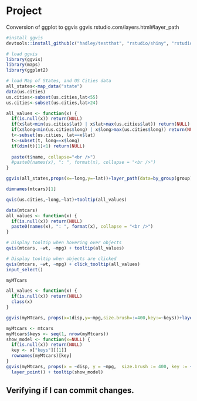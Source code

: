 Project
========================================================

Conversion of ggplot to ggvis
ggvis.rstudio.com/layers.html#layer_path

```r
#install ggvis
devtools::install_github(c("hadley/testthat", "rstudio/shiny", "rstudio/ggvis"))

# load ggvis
library(ggvis)
library(maps)
library(ggplot2)

# load Map of States, and US Cities data
all_states<-map_data("state")
data(us.cities)
us.cities<-subset(us.cities,lat<55)
us.cities<-subset(us.cities,lat>24)

all_values <- function(x) {
  if(is.null(x)) return(NULL)
  if(x$lat<min(us.cities$lat) | x$lat>max(us.cities$lat)) return(NULL)
  if(x$long<min(us.cities$long) | x$long>max(us.cities$long)) return(NULL)
  t<-subset(us.cities, lat==x$lat)
  t<-subset(t, long==x$long)
  if(dim(t)[1]<1) return(NULL)
  
  paste(t$name, collapse="<br />")
  #paste0(names(x), ": ", format(x), collapse = "<br />")
}

ggvis(all_states,props(x=~long,y=~lat))+layer_path(data=by_group(group))+layer_point(data=us.cities)+brush_tooltip(all_values)

dimnames(mtcars)[1]

qvis(us.cities,~long,~lat)+tooltip(all_values)

data(mtcars)
all_values <- function(x) {
  if(is.null(x)) return(NULL)
  paste0(names(x), ": ", format(x), collapse = "<br />")
}

# Display tooltip when hovering over objects
qvis(mtcars, ~wt, ~mpg) + tooltip(all_values)

# Display tooltip when objects are clicked
qvis(mtcars, ~wt, ~mpg) + click_tooltip(all_values)
input_select()

myMTcars

all_values <- function(x) {
  if(is.null(x)) return(NULL)
  class(x)
}

ggvis(myMTcars, props(x=1disp,y=~mpg,size.brush=:=400,key:=~keys))+layer_point()+tooltip(show_model)
```

```r
myMtcars <- mtcars
myMtcars$keys <- seq(1, nrow(myMtcars))    							 
show_model <- function(x=NULL) {
  if(is.null(x)) return(NULL)
  key <- x["keys"][[1]]
  rownames(myMtcars)[key]
}									 
ggvis(myMtcars, props(x = ~disp, y = ~mpg,  size.brush := 400, key := ~keys)) +
  layer_point() + tooltip(show_model)
```

Verifying if I can commit changes.
----